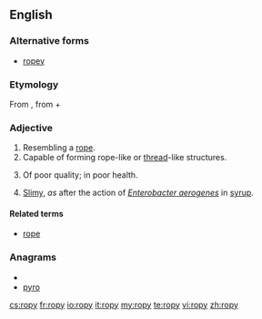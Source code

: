 ==English==

===Alternative forms===
* [[ropey]]

===Etymology===
From {{etyl|enm|en}} {{term|ropy||lang=enm}}, from {{term|rope||lang=enm}} + {{term|-y||lang=enm}}

===Adjective===
{{en-adj|ropier|ropiest|more}}

# Resembling a [[rope]].
# Capable of forming rope-like or [[thread]]-like structures.
# {{context|British|colloquial}} Of poor quality; in poor health.
# {{context|of [[milk]] or another liquid}} [[slimy|Slimy]], ''as'' after the action of ''[[Enterobacter aerogenes]]'' in [[syrup]].

====Related terms====
* [[rope]]

===Anagrams===
* {{alphagram|opry}}
* [[pyro#English|pyro]]

[[cs:ropy]]
[[fr:ropy]]
[[io:ropy]]
[[it:ropy]]
[[my:ropy]]
[[te:ropy]]
[[vi:ropy]]
[[zh:ropy]]